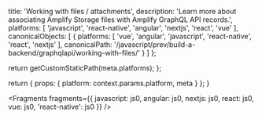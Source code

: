 
  title: 'Working with files / attachments',
  description:
    'Learn more about associating Amplify Storage files with Amplify GraphQL API records.',
  platforms: [
    'javascript',
    'react-native',
    'angular',
    'nextjs',
    'react',
    'vue'
  ],
  canonicalObjects: [
    {
      platforms: [
        'vue',
        'angular',
        'javascript',
        'react-native',
        'react',
        'nextjs'
      ],
      canonicalPath:
        '/javascript/prev/build-a-backend/graphqlapi/working-with-files/'
    }
  ]
};

  return getCustomStaticPath(meta.platforms);
};

  return {
    props: {
      platform: context.params.platform,
      meta
    }
  };
}


<Fragments
  fragments={{
    javascript: js0,
    angular: js0,
    nextjs: js0,
    react: js0,
    vue: js0,
    'react-native': js0
  }}
/>
